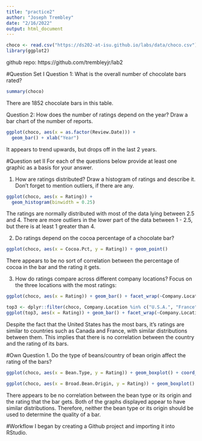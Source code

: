 ```yaml
---
title: "practice2"
author: "Joseph Trembley"
date: "2/16/2022"
output: html_document
---
```


```r
choco <- read.csv("https://ds202-at-isu.github.io/labs/data/choco.csv")
library(ggplot2)
```
github repo: https://github.com/trembleyjr/lab2

#Question Set I
Question 1: What is the overall number of chocolate bars rated?

```r
summary(choco)
```

There are 1852 chocolate bars in this table.

Question 2: How does the number of ratings depend on the year? Draw a bar chart of the number of reports.

```r
ggplot(choco, aes(x = as.factor(Review.Date))) + 
  geom_bar() + xlab("Year")
```

It appears to trend upwards, but drops off in the last 2 years.

#Question set II
For each of the questions below provide at least one graphic as a basis for your answer.

1. How are ratings distributed? Draw a histogram of ratings and describe it. Don’t forget to mention outliers, if there are any.

```r
ggplot(choco, aes(x = Rating)) + 
  geom_histogram(binwidth = 0.25)
```

The ratings are normally distributed with most of the data lying between 2.5 and 4.  There are more outliers in the lower part of the data between 1 - 2.5, but there is at least 1 greater than 4.

2. Do ratings depend on the cocoa percentage of a chocolate bar?

```r
ggplot(choco, aes(x = Cocoa.Pct, y = Rating)) + geom_point()
```

There appears to be no sort of correlation between the percentage of cocoa in the bar and the rating it gets.

3. How do ratings compare across different company locations? Focus on the three locations with the most ratings:
```r
ggplot(choco, aes(x = Rating)) + geom_bar() + facet_wrap(~Company.Location)
```


```r
top3 <- dplyr::filter(choco, Company.Location %in% c("U.S.A.", "France", "Canada"))
ggplot(top3, aes(x = Rating)) + geom_bar() + facet_wrap(~Company.Location)
```

Despite the fact that the United States has the most bars, it's ratings are similar to countries such as Canada and France, with similar distributions between them.  This implies that there is no correlation between the country and the rating of its bars.


#Own Question
1. Do the type of beans/country of bean origin affect the rating of the bars?

```r
ggplot(choco, aes(x = Bean.Type, y = Rating)) + geom_boxplot() + coord_flip()
```
```r
ggplot(choco, aes(x = Broad.Bean.Origin, y = Rating)) + geom_boxplot() + coord_flip()
```

There appears to be no correlation between the bean type or its origin and the rating that the bar gets.  Both of the graphs displayed appear to have similar distributions.  Therefore, neither the bean type or its origin should be used to determine the quality of a bar.

#Workflow
I began by creating a Github project and importing it into RStudio.